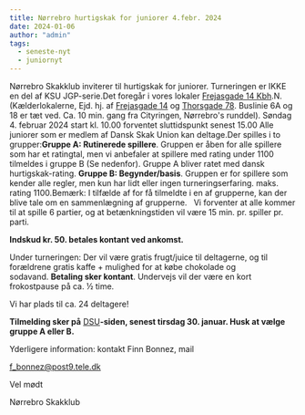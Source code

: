 ```yaml
---
title: Nørrebro hurtigskak for juniorer 4.febr. 2024
date: 2024-01-06
author: "admin"
tags:
  - seneste-nyt
  - juniornyt
---
```

Nørrebro Skakklub inviterer til hurtigskak for juniorer. Turneringen er IKKE en del af KSU JGP-serie.Det foregår i vores lokaler [Frejasgade 14 Kbh](https://www.google.com/maps/search/Frejasgade+14+Kbh?entry=gmail&source=g).N. (Kælderlokalerne, Ejd. hj. af [Frejasgade 14](https://www.google.com/maps/search/Frejasgade+14?entry=gmail&source=g) og [Thorsgade 78](https://www.google.com/maps/search/Thorsgade+78?entry=gmail&source=g). Buslinie 6A og 18 er tæt ved. Ca. 10 min. gang fra Cityringen, Nørrebro's runddel). Søndag 4. februar 2024 start kl. 10.00 forventet sluttidspunkt senest 15.00 Alle juniorer som er medlem af Dansk Skak Union kan deltage.Der spilles i to grupper:**Gruppe A: Rutinerede spillere**. Gruppen er åben for alle spillere som har et ratingtal, men vi anbefaler at spillere med rating under 1100 tilmeldes i gruppe B (Se nedenfor). Gruppe A bliver ratet med dansk hurtigskak-rating. **Gruppe B: Begynder/basis**. Gruppen er for spillere som kender alle regler, men kun har lidt eller ingen turneringserfaring. maks. rating 1100.Bemærk: I tilfælde af for få tilmeldte i en af grupperne, kan der blive tale om en sammenlægning af grupperne. 
 Vi forventer at alle kommer til at spille 6 partier, og at betænkningstiden vil være 15 min. pr. spiller pr. parti.

**Indskud kr. 50. betales kontant ved ankomst.** 

Under turneringen: Der vil være gratis frugt/juice til deltagerne, og til forældrene gratis kaffe + mulighed for at købe chokolade og sodavand. **Betaling sker kontant**. Undervejs vil der være en kort frokostpause på ca. ½ time.

Vi har plads til ca. 24 deltagere!

**Tilmelding sker på** [DSU](https://turnering.skak.dk/TournamentActive/Details?tourId=28608)**-siden, senest tirsdag 30. januar. Husk at vælge gruppe A eller B.**

Yderligere information: kontakt Finn Bonnez, mail   


[f_bonnez@post9.tele.dk](mailto:f_bonnez@post9.tele.dk)


Vel mødt

Nørrebro Skakklub
